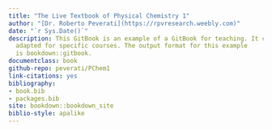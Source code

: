 ```yaml
--- 
title: "The Live Textbook of Physical Chemistry 1"
author: "[Dr. Roberto Peverati](https://rpvresearch.weebly.com)"
date: "`r Sys.Date()`"
description: This GitBook is an example of a GitBook for teaching. It can be 
  adapted for specific courses. The output format for this example
  is bookdown::gitbook.
documentclass: book
github-repo: peverati/PChem1
link-citations: yes
bibliography:
- book.bib
- packages.bib
site: bookdown::bookdown_site
biblio-style: apalike
---
```



